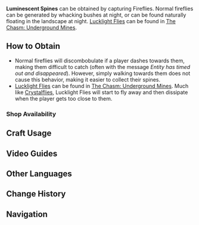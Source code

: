 {{Item Infobox
|id           = 100082
|image        = Item Luminescent Spine.png
|type         = Materials
|description  = The light-emitting part of a firefly. Used for courtship, and in medicine to help recover strength.
|source1      = Capturing [[Fireflies]]
}}
'''Luminescent Spines''' can be obtained by capturing Fireflies. Normal fireflies can be generated by whacking bushes at night, or can be found naturally floating in the landscape at night. [[Lucklight Fly|Lucklight Flies]] can be found in [[The Chasm: Underground Mines]].

==How to Obtain==
* Normal fireflies will discombobulate if a player dashes towards them, making them difficult to catch (often with the message ''Entity has timed out and disappeared''). However, simply walking towards them does not cause this behavior, making it easier to collect their spines.
* [[Lucklight Fly|Lucklight Flies]] can be found in [[The Chasm: Underground Mines]]. Much like [[Crystalflies]], Lucklight Flies will start to fly away and then dissipate when the player gets too close to them.

===Shop Availability===
{{Shop Availability}}

==Craft Usage==
{{Craft Usage}}
<!--
==Trivia==
*The following birthday mails included Luminescent Spine:
**[[Birthday/Diona#This Is for You!|Diona's 2022 Birthday Mail]] (10 Luminescent Spines)

==Gallery==-->

==Video Guides==
{{EVT
|video1   = https://youtu.be/aoh_yGIWJOE
|caption1 = Farm Guide
}}

==Other Languages==
{{Other Languages|default_hidden=1
|en      = Luminescent Spine
|zhs     = 发光髓
|zhs_rm  = Fāguāng Suǐ
|zht     = 發光髓
|zht_rm  = Fāguāng Suǐ
|ja      = 発光髄
|ja_rm   = Hakkouzui{{Assumed}}
|ko      = 반딧불 {{tt|정수|精髓}}
|ko_rm   = Banditbul Jeongsu
|es      = Coraza fluorescente
|fr      = Abdomen luminescent
<!-- |fr_tl   = Luminescent Abdomen -->
|ru      = Светящееся брюшко
|th      = Luminiscent Spine
|vi      = Tủy Phát Sáng
|de      = Leuchtmark
|id      = Luminescent Spine
|pt      = Espinha Luminescente
}}

==Change History==
{{Change History|1.0}}

==Navigation==
{{Material Navbox|type=Crafting Materials}}